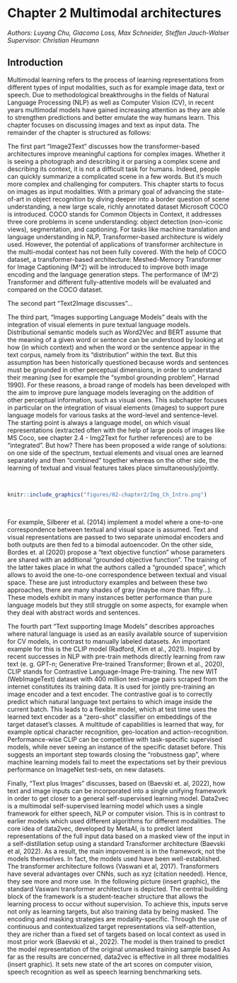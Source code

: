 # Chapter 2 Multimodal architectures 
*Authors: Luyang Chu, Giacomo Loss, Max Schneider, Steffen Jauch-Walser*
*Supervisor: Christian Heumann*

## Introduction

Multimodal learning refers to the process of learning representations from different types of input modalities, such as for example image data, text or speech.
Due to methodological breakthroughs in the fields of Natural Language Processing (NLP) as well as Computer Vision (CV), in recent years multimodal models have gained increasing attention as they are able to strengthen predictions and better emulate the way humans learn.
This chapter focuses on discussing images and text as input data.
The remainder of the chapter is structured as follows: 

The first part “Image2Text” discusses how the transformer-based architectures improve meaningful captions for complex images.
Whether it is seeing a photograph and describing it or parsing a complex scene and describing its context, it is not a difficult task for humans.
Indeed, people can quickly summarize a complicated scene in a few words. But it’s much more complex and challenging for computers.
This chapter starts to focus on images as input modalities.
With a primary goal of advancing the state-of-art in object recognition by diving deeper into a border question of scene understanding, a new large scale, richly annotated dataset Microsoft COCO is introduced.
COCO stands for Common Objects in Context, it addresses three core problems in scene understanding: object detection (non-iconic views), segmentation, and captioning.
For tasks like machine translation and language understanding in NLP, Transformer-based architecture is widely used.
However, the potential of applications of transformer architecture in the multi-modal context has not been fully covered.
With the help of COCO dataset, a transformer-based architecture: Meshed-Memory Transformer for Image Captioning (M^2) will be introduced to improve both image encoding and the language generation steps.
The performance of (M^2) Transformer and different fully-attentive models will be evaluated and compared on the COCO dataset.

The second part “Text2Image discusses”...

The third part, “Images supporting Language Models” deals with the integration of visual elements in pure textual language models.
Distributional semantic models such as Word2Vec and BERT assume that the meaning of a given word or sentence can be understood by looking at how (in which context) and when the word or the sentence appear in the text corpus, namely from its “distribution” within the text.
But this assumption has been historically questioned because words and sentences must be grounded in other perceptual dimensions, in order to understand their meaning (see for example the “symbol grounding problem”, Harnad 1990).
For these reasons, a broad range of models has been developed with the aim to improve pure language models leveraging on the addition of other perceptual information, such as visual ones.
This subchapter focuses in particular on the integration of visual elements (images) to support pure language models for various tasks at the word-level and sentence-level.
The starting point is always a language model, on which visual representations (extracted often with the help of large pools of images like MS Coco, see chapter 2.4 - Img2Text for further references) are to be “integrated”.
But how?
There has been proposed a wide range of solutions: on one side of the spectrum, textual elements and visual ones are learned separately and then “combined” together whereas on the other side, the learning of textual and visual features takes place simultaneously/jointly. 

<br>
```r
knitr::include_graphics("figures/02-chapter2/Img_Ch_Intro.png")
```
<br>

For example, Silberer et al. (2014) implement a model where a one-to-one correspondence between textual and visual space is assumed.
Text and visual representations are passed to two separate unimodal encoders and both outputs are then fed to a bimodal autoencoder.
On the other side, Bordes et. al (2020) propose a “text objective function” whose parameters are shared with an additional “grounded objective function”.
The training of the latter takes place in what the authors called a “grounded space”, which allows to avoid the one-to-one correspondence between textual and visual space.
These are just introductory examples and between these two approaches, there are many shades of gray (maybe more than fifty…).
These models exhibit in many instances better performance than pure language models but they still struggle on some aspects, for example when they deal with abstract words and sentences.

The fourth part “Text supporting Image Models” describes approaches where natural language is used as an easily available source of supervision for CV models, in contrast to manually labeled datasets.
An important example for this is the CLIP model (Radford, Kim et al., 2021).
Inspired by recent successes in NLP with pre-train methods directly learning from raw text (e. g. GPT-n;  Generative Pre-trained Transformer; Brown et al., 2020), CLIP stands for Contrastive Language-Image Pre-training.
The new WIT (WebImageText) dataset with 400 million text-image pairs scraped from the internet constitutes its training data.
It is used for jointly pre-training an image encoder and a text encoder.
The contrastive goal is to correctly predict which natural language text pertains to which image inside the current batch.
This leads to a flexible model, which at test time uses the learned text encoder as a “zero-shot” classifier on embeddings of the target dataset’s classes.
A multitude of capabilities is learned that way, for example optical character recognition, geo-location and action-recognition.
Performance-wise CLIP can be competitive with task-specific supervised models, while never seeing an instance of the specific dataset before.
This suggests an important step towards closing the “robustness gap”, where machine learning models fail to meet the expectations set by their previous performance on ImageNet test-sets, on new datasets.

Finally, “Text plus Images” discusses, based on (Baevski et. al, 2022), how text and image inputs can be incorporated into a single unifying framework in order to get closer to a general self-supervised learning model.
Data2vec is a multimodal self-supervised learning model which uses a single framework for either speech, NLP or computer vision.
This is in contrast to earlier models which used different algorithms for different modalities.
The core idea of data2vec, developed by MetaAI, is to predict latent representations of the full input data based on a masked view of the input in a self-distillation setup using a standard Transformer architecture (Baevski et al, 2022). As a result, the main improvement is in the framework, not the models themselves.
In fact, the models used have been well-established.
The transformer architecture follows (Vaswani et al, 2017).
Transformers have several advantages over CNNs, such as xyz (citation needed). Hence, they see more and more use.
In the following picture (insert graphic), the standard Vaswani transformer architecture is depicted.
The central building block of the framework is a student-teacher structure that allows the learning process to occur without supervision.
To achieve this, inputs serve not only as learning targets, but also training data by being masked. The encoding and masking strategies are modality-specific.
Through the use of continuous and contextualized target representations via self-attention, they are richer than a fixed set of targets based on local context as used in most prior work (Baevski et al., 2022).
The model is then trained to predict the model representation of the original unmasked training sample based
As far as the results are concerned, data2vec is effective in all three modalities (insert graphic).
It sets new state of the art scores on computer vision, speech recognition as well as speech learning benchmarking sets.
